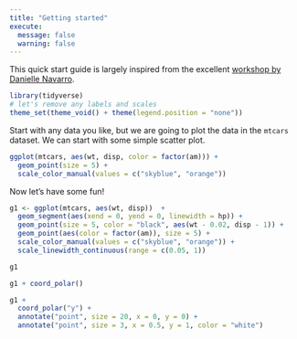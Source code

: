 ```yaml
---
title: "Getting started"
execute: 
  message: false
  warning: false
---
```


This quick start guide is largely inspired from the excellent [workshop by Danielle Navarro](https://art-from-code.netlify.app/). 

```r
library(tidyverse)
# let's remove any labels and scales
theme_set(theme_void() + theme(legend.position = "none"))
```

Start with any data you like, but we are going to plot the data in the `mtcars` dataset. We can start with some simple scatter plot. 

```r
ggplot(mtcars, aes(wt, disp, color = factor(am))) + 
  geom_point(size = 5) +
  scale_color_manual(values = c("skyblue", "orange"))
```

Now let's have some fun!

```r
g1 <- ggplot(mtcars, aes(wt, disp))  +
  geom_segment(aes(xend = 0, yend = 0, linewidth = hp)) +
  geom_point(size = 5, color = "black", aes(wt - 0.02, disp - 1)) +
  geom_point(aes(color = factor(am)), size = 5) +
  scale_color_manual(values = c("skyblue", "orange")) +
  scale_linewidth_continuous(range = c(0.05, 1))

g1
```

```r
g1 + coord_polar()
```

```r
g1 + 
  coord_polar("y") +
  annotate("point", size = 20, x = 0, y = 0) +
  annotate("point", size = 3, x = 0.5, y = 1, color = "white") 
```

